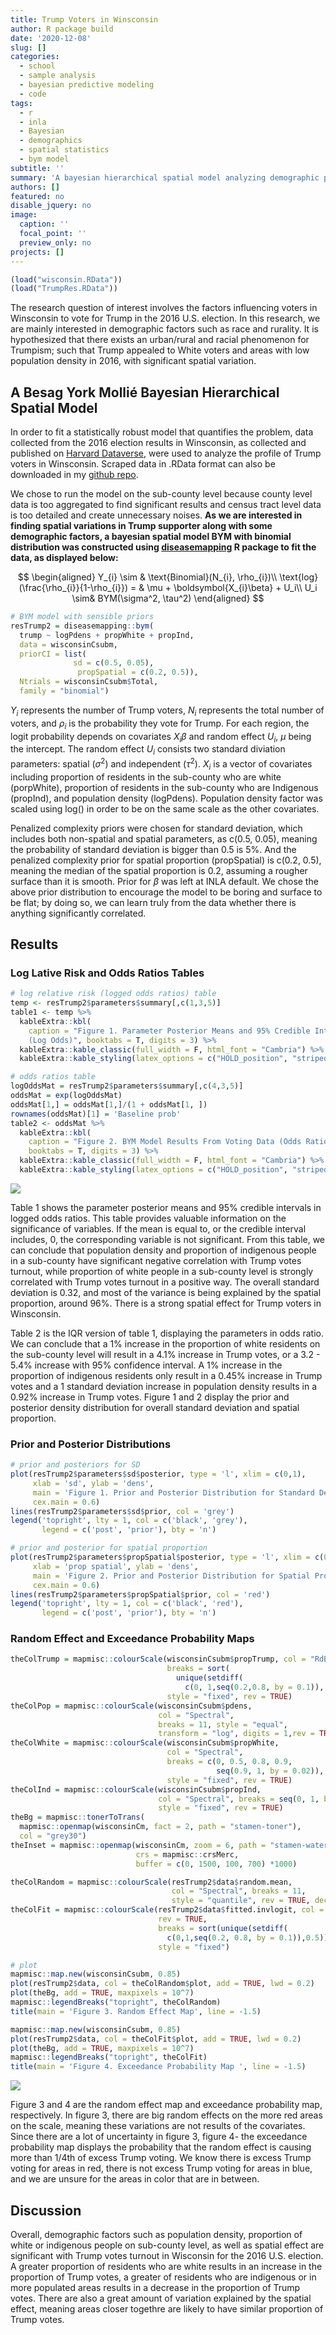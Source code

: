 ```yaml
---
title: Trump Voters in Winsconsin
author: R package build
date: '2020-12-08'
slug: []
categories:
  - school
  - sample analysis
  - bayesian predictive modeling
  - code
tags:
  - r
  - inla
  - Bayesian
  - demographics
  - spatial statistics
  - bym model
subtitle: ''
summary: 'A bayesian hierarchical spatial model analyzing demographic profile of 2016 Trump voters in Winsconsin using diseasemapping::bym in R.'
authors: []
featured: no
disable_jquery: no
image:
  caption: ''
  focal_point: ''
  preview_only: no
projects: []
---
```

```r
(load("wisconsin.RData"))
(load("TrumpRes.RData"))
```

The research question of interest involves the factors influencing voters in Winsconsin to vote for Trump in the 2016 U.S. election. In this research, we are mainly interested in demographic factors such as race and rurality. 
It is hypothesized that there exists an urban/rural and racial phenomenon for Trumpism; such that Trump appealed to White voters and areas with low population density in 2016, with significant spatial variation.  
  
## A Besag York Mollié Bayesian Hierarchical Spatial Model  

In order to fit a statistically robust model that quantifies the problem, data collected from the 2016 election results in Winsconsin, as collected and published on [Harvard Dataverse](https://dataverse.harvard.edu), were used to analyze the profile of Trump voters in Winsconsin. Scraped data in .RData format can also be downloaded in my  [github repo](https://github.com/mamaggie/maggiema.rbind.io/blob/main/content/project/TrumpVotersWinsconsin/wisconsin.rdata).  
  
We chose to run the model on the sub-county level because county level data is too aggregated to find significant results and census tract level data is too detailed and create unnecessary noises. 
**As we are interested in finding spatial variations in Trump supporter along with some demographic factors, a bayesian spatial model BYM with binomial distribution was constructed using [diseasemapping](http://diseasemapping.r-forge.r-project.org) R package to fit the data, as displayed below:**    

$$
\begin{aligned}
Y_{i} \sim & \text{Binomial}(N_{i}, \rho_{i})\\
\text{log}(\frac{\rho_{i}}{1-\rho_{i}}) = & \mu + \boldsymbol{X_{i}\beta} + U_i\\
U_i \sim& BYM(\sigma^2, \tau^2)
\end{aligned}
$$

```r
# BYM model with sensible priors
resTrump2 = diseasemapping::bym(
  trump ~ logPdens + propWhite + propInd, 
  data = wisconsinCsubm, 
  priorCI = list(
              sd = c(0.5, 0.05), 
               propSpatial = c(0.2, 0.5)), 
  Ntrials = wisconsinCsubm$Total, 
  family = "binomial")
```

  
$Y_i$ represents the number of Trump voters, $N_i$ represents the total number of voters, and $\rho_i$ is the probability they vote for Trump. For each region, the logit probability depends on covariates $X_i\beta$ and random effect $U_i$, $\mu$ being the intercept. The random effect $U_i$ consists two standard diviation parameters: spatial ($\sigma^2$) and independent ($\tau^2$). $X_i$ is a vector of covariates including proportion of residents in the sub-county who are white (porpWhite), proportion of residents in the sub-county who are Indigenous (propInd), and population density (logPdens). Population density factor was scaled using log() in order to be on the same scale as the other covariates.  

Penalized complexity priors were chosen for standard deviation, which includes both non-spatial and spatial parameters, as c(0.5, 0.05), meaning the probability of standard deviation is bigger than 0.5 is 5%. And the penalized complexity prior for spatial proportion (propSpatial) is c(0.2, 0.5), meaning the median of the spatial proportion is 0.2, assuming a rougher surface than it is smooth. Prior for $\beta$ was left at INLA default. We chose the above prior distribution to encourage the model to be boring and surface to be flat; by doing so, we can learn truly from the data whether there is anything significantly correlated.  
  
## Results  

### Log Lative Risk and Odds Ratios Tables  

```r
# log relative risk (logged odds ratios) table
temp <- resTrump2$parameters$summary[,c(1,3,5)] 
table1 <- temp %>%
  kableExtra::kbl(
    caption = "Figure 1. Parameter Posterior Means and 95% Credible Intervals 
    (Log Odds)", booktabs = T, digits = 3) %>%
  kableExtra::kable_classic(full_width = F, html_font = "Cambria") %>%
  kableExtra::kable_styling(latex_options = c("HOLD_position", "striped"))

# odds ratios table
logOddsMat = resTrump2$parameters$summary[,c(4,3,5)]
oddsMat = exp(logOddsMat)
oddsMat[1,] = oddsMat[1,]/(1 + oddsMat[1, ])
rownames(oddsMat)[1] = 'Baseline prob'
table2 <- oddsMat %>%
  kableExtra::kbl(
    caption = "Figure 2. BYM Model Results From Voting Data (Odds Ratio)", 
    booktabs = T, digits = 3) %>%
  kableExtra::kable_classic(full_width = F, html_font = "Cambria") %>%
  kableExtra::kable_styling(latex_options = c("HOLD_position", "striped"))
```

![](https://raw.githubusercontent.com/mamaggie/maggiema.rbind.io/main/content/project/TrumpVotersWinsconsin/tables.jpg)

Table 1 shows the parameter posterior means and 95% credible intervals in logged odds ratios. This table provides valuable information on the significance of variables. If the mean is equal to, or the credible interval includes, 0, the corresponding variable is not significant. From this table, we can conclude that population density and proportion of indigenous people in a sub-county have significant negative correlation with Trump votes turnout, while proportion of white people in a sub-county level is strongly correlated with Trump votes turnout in a positive way. The overall standard deviation is 0.32, and most of the variance is being explained by the spatial proportion, around 96%. There is a strong spatial effect for Trump voters in Winsconsin.  

Table 2 is the IQR version of table 1, displaying the parameters in odds ratio. We can conclude that a 1% increase in the proportion of white residents on the sub-county level will result in a 4.1% increase in Trump votes, or a 3.2 - 5.4% increase with 95% confidence interval. A 1% increase in the proportion of indigenous residents only result in a 0.45% increase in Trump votes and a 1 standard deviation increase in population density results in a 0.92% increase in Trump votes. Figure 1 and 2 display the prior and posterior density distribution for overall standard deviation and spatial proportion.  

### Prior and Posterior Distributions  

```r
# prior and posteriors for SD
plot(resTrump2$parameters$sd$posterior, type = 'l', xlim = c(0,1), 
     xlab = 'sd', ylab = 'dens', 
     main = 'Figure 1. Prior and Posterior Distribution for Standard Deviation',
     cex.main = 0.6)
lines(resTrump2$parameters$sd$prior, col = 'grey')
legend('topright', lty = 1, col = c('black', 'grey'),
       legend = c('post', 'prior'), bty = 'n')

# prior and posterior for spatial proportion
plot(resTrump2$parameters$propSpatial$posterior, type = 'l', xlim = c(0,2.5), 
     xlab = 'prop spatial', ylab = 'dens', 
     main = 'Figure 2. Prior and Posterior Distribution for Spatial Proportion', 
     cex.main = 0.6)
lines(resTrump2$parameters$propSpatial$prior, col = 'red')
legend('topright', lty = 1, col = c('black', 'red'),
       legend = c('post', 'prior'), bty = 'n')
```


### Random Effect and Exceedance Probability Maps  

```r
theColTrump = mapmisc::colourScale(wisconsinCsubm$propTrump, col = "RdBu", 
                                   breaks = sort(
                                     unique(setdiff(
                                       c(0, 1,seq(0.2,0.8, by = 0.1)), 0.5))), 
                                   style = "fixed", rev = TRUE)
theColPop = mapmisc::colourScale(wisconsinCsubm$pdens, 
                                 col = "Spectral", 
                                 breaks = 11, style = "equal", 
                                 transform = "log", digits = 1,rev = TRUE)
theColWhite = mapmisc::colourScale(wisconsinCsubm$propWhite,
                                   col = "Spectral", 
                                   breaks = c(0, 0.5, 0.8, 0.9, 
                                              seq(0.9, 1, by = 0.02)), 
                                   style = "fixed", rev = TRUE)
theColInd = mapmisc::colourScale(wisconsinCsubm$propInd,
                                 col = "Spectral", breaks = seq(0, 1, by = 0.1), 
                                 style = "fixed", rev = TRUE)
theBg = mapmisc::tonerToTrans(
  mapmisc::openmap(wisconsinCm, fact = 2, path = "stamen-toner"), 
  col = "grey30")
theInset = mapmisc::openmap(wisconsinCm, zoom = 6, path = "stamen-watercolor", 
                            crs = mapmisc::crsMerc, 
                            buffer = c(0, 1500, 100, 700) *1000)

theColRandom = mapmisc::colourScale(resTrump2$data$random.mean, 
                                    col = "Spectral", breaks = 11, 
                                    style = "quantile", rev = TRUE, dec = 1)
theColFit = mapmisc::colourScale(resTrump2$data$fitted.invlogit, col = "RdBu", 
                                 rev = TRUE, 
                                 breaks = sort(unique(setdiff(
                                   c(0,1,seq(0.2, 0.8, by = 0.1)),0.5))), 
                                 style = "fixed")

# plot
mapmisc::map.new(wisconsinCsubm, 0.85) 
plot(resTrump2$data, col = theColRandom$plot, add = TRUE, lwd = 0.2)
plot(theBg, add = TRUE, maxpixels = 10^7)
mapmisc::legendBreaks("topright", theColRandom) 
title(main = 'Figure 3. Random Effect Map', line = -1.5)

mapmisc::map.new(wisconsinCsubm, 0.85)
plot(resTrump2$data, col = theColFit$plot, add = TRUE, lwd = 0.2) 
plot(theBg, add = TRUE, maxpixels = 10^7) 
mapmisc::legendBreaks("topright", theColFit)
title(main = 'Figure 4. Exceedance Probability Map ', line = -1.5)

```

![](https://raw.githubusercontent.com/mamaggie/maggiema.rbind.io/main/content/project/TrumpVotersWinsconsin/maps.jpg)  

Figure 3 and 4 are the random effect map and exceedance probability map, respectively. In figure 3, there are big random effects on the more red areas on the scale, meaning these variations are not results of the covariates. Since there are a lot of uncertainty in figure 3, figure 4- the exceedance probability map displays the probability that the random effect is causing more than 1/4th of excess Trump voting. We know there is excess Trump voting for areas in red, there is not excess Trump voting for areas in blue, and we are unsure for the areas in color that are in between.  

## Discussion  
Overall, demographic factors such as population density, proportion of white or indigenous people on sub-county level, as well as spatial effect are significant with Trump votes turnout in Wisconsin for the 2016 U.S. election. A greater proportion of residents who are white results in an increase in the proportion of Trump votes, a greater of residents who are indigenous or in more populated areas results in a decrease in the proportion of Trump votes. There are also a great amount of variation explained by the spatial effect, meaning areas closer togethre are likely to have similar proportion of Trump votes.  
